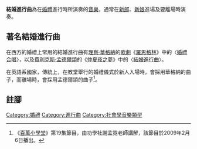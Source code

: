 {{noteTA
|1=zh-cn:费利克斯·门德尔松; zh-tw:費利克斯·孟德爾頌; zh-hk:費利斯·孟德爾遜; 
|2=zh-cn:门德尔松; zh-tw:孟德爾頌; zh-hk:孟德爾遜; 
|3=zh-cn:理查德·瓦格纳; zh-hk:理查·華格納;  zh-tw:理察·華格納
|4=zh-cn:瓦格纳; zh-hk:華格納;  zh-tw:華格納
}}
{{Otheruses|subject=結婚進行曲|other=由孟德爾頌作曲，經常用於婚禮的音樂|結婚進行曲 (孟德爾頌)}}

'''結婚進行曲'''為在[[婚禮|婚禮]]進行時所演奏的[[音樂|音樂]]，通常在[[新郎|新郎]]、[[新娘|新娘]]進場及要離場時演奏。

==著名結婚進行曲==
在西方的婚禮上常用的結婚進行曲有[[理察·華格納|理察·華格納]]的[[歌劇|歌劇]]《[[羅恩格林|羅恩格林]]》中的〈[[婚禮合唱|婚禮合唱]]〉，以及[[費利克斯·孟德爾頌|費利克斯·孟德爾頌]]的《[[仲夏夜之夢_(孟德爾頌)|仲夏夜之夢]]》中的〈[[結婚進行曲_(孟德爾頌)|結婚進行曲]]〉。

在英語系國家，傳統上，在教堂舉行的婚禮儀式於新人入場時，會採用華格納的曲子，而離場時，會採用孟德爾頌的曲子<ref>《[[百萬小學堂|百萬小學堂]]》第19集節目，由功學社謝孟霓老師講解，該節目於2009年2月6日播出。</ref>。

==註腳==
{{reflist}}

{{音樂小作品}}

[[Category:婚禮|Category:婚禮]]
[[Category:進行曲|Category:進行曲]]
[[Category:社會學音樂類型|Category:社會學音樂類型]]